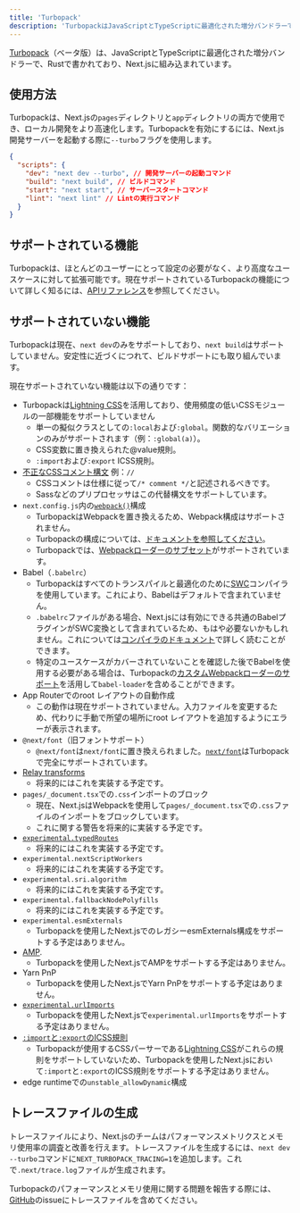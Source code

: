 ```yaml
---
title: 'Turbopack'
description: 'TurbopackはJavaScriptとTypeScriptに最適化された増分バンドラーで、Rustで書かれており、Next.jsに組み込まれています。'
---
```


[Turbopack](https://turbo.build/pack)（ベータ版）は、JavaScriptとTypeScriptに最適化された増分バンドラーで、Rustで書かれており、Next.jsに組み込まれています。

## 使用方法

Turbopackは、Next.jsの`pages`ディレクトリと`app`ディレクトリの両方で使用でき、ローカル開発をより高速化します。Turbopackを有効にするには、Next.js開発サーバーを起動する際に`--turbo`フラグを使用します。

```json title="package.json" highlight={3}
{
  "scripts": {
    "dev": "next dev --turbo", // 開発サーバーの起動コマンド
    "build": "next build", // ビルドコマンド
    "start": "next start", // サーバースタートコマンド
    "lint": "next lint" // Lintの実行コマンド
  }
}
```

## サポートされている機能

Turbopackは、ほとんどのユーザーにとって設定の必要がなく、より高度なユースケースに対して拡張可能です。現在サポートされているTurbopackの機能について詳しく知るには、[APIリファレンス](/docs/app/api-reference/next-config-js/turbo)を参照してください。

## サポートされていない機能

Turbopackは現在、`next dev`のみをサポートしており、`next build`はサポートしていません。安定性に近づくにつれて、ビルドサポートにも取り組んでいます。

現在サポートされていない機能は以下の通りです：

- Turbopackは[Lightning CSS](https://lightningcss.dev/)を活用しており、使用頻度の低いCSSモジュールの一部機能をサポートしていません
  - 単一の擬似クラスとしての`:local`および`:global`。関数的なバリエーションのみがサポートされます（例：`:global(a)`）。
  - CSS変数に置き換えられた@value規則。
  - `:import`および`:export` ICSS規則。
- [不正なCSSコメント構文](https://stackoverflow.com/questions/51843506/are-double-slash-comments-valid-in-css) 例：`//`
  - CSSコメントは仕様に従って`/* comment */`と記述されるべきです。
  - Sassなどのプリプロセッサはこの代替構文をサポートしています。
- `next.config.js`内の[`webpack()`](/docs/app/api-reference/next-config-js/webpack)構成
  - TurbopackはWebpackを置き換えるため、Webpack構成はサポートされません。
  - Turbopackの構成については、[ドキュメントを参照してください](/docs/app/api-reference/next-config-js/turbo)。
  - Turbopackでは、[Webpackローダーのサブセット](/docs/app/api-reference/next-config-js/turbo#configuring-webpack-loaders)がサポートされています。
- Babel（`.babelrc`）
  - Turbopackはすべてのトランスパイルと最適化のために[SWC](/docs/architecture/nextjs-compiler#why-swc)コンパイラを使用しています。これにより、Babelはデフォルトで含まれていません。
  - `.babelrc`ファイルがある場合、Next.jsには有効にできる共通のBabelプラグインがSWC変換として含まれているため、もはや必要ないかもしれません。これについては[コンパイラのドキュメント](/docs/architecture/nextjs-compiler#supported-features)で詳しく読むことができます。
  - 特定のユースケースがカバーされていないことを確認した後でBabelを使用する必要がある場合は、Turbopackの[カスタムWebpackローダーのサポート](/docs/app/api-reference/next-config-js/turbo#configuring-webpack-loaders)を活用して`babel-loader`を含めることができます。
- App Routerでのroot レイアウトの自動作成
  - この動作は現在サポートされていません。入力ファイルを変更するため、代わりに手動で所望の場所にroot レイアウトを追加するようにエラーが表示されます。
- `@next/font`（旧フォントサポート）
  - `@next/font`は`next/font`に置き換えられました。[`next/font`](/docs/app/building-your-application/optimizing/fonts)はTurbopackで完全にサポートされています。
- [Relay transforms](/docs/architecture/nextjs-compiler#relay)
  - 将来的にはこれを実装する予定です。
- `pages/_document.tsx`での`.css`インポートのブロック
  - 現在、Next.jsはWebpackを使用して`pages/_document.tsx`での`.css`ファイルのインポートをブロックしています。
  - これに関する警告を将来的に実装する予定です。
- [`experimental.typedRoutes`](https://nextjs.org/docs/app/api-reference/next-config-js/typedRoutes)
  - 将来的にはこれを実装する予定です。
- `experimental.nextScriptWorkers`
  - 将来的にはこれを実装する予定です。
- `experimental.sri.algorithm`
  - 将来的にはこれを実装する予定です。
- `experimental.fallbackNodePolyfills`
  - 将来的にはこれを実装する予定です。
- `experimental.esmExternals`
  - Turbopackを使用したNext.jsでのレガシーesmExternals構成をサポートする予定はありません。
- [AMP](/docs/pages/building-your-application/configuring/amp).
  - Turbopackを使用したNext.jsでAMPをサポートする予定はありません。
- Yarn PnP
  - Turbopackを使用したNext.jsでYarn PnPをサポートする予定はありません。
- [`experimental.urlImports`](/docs/app/api-reference/next-config-js/urlImports)
  - Turbopackを使用したNext.jsで`experimental.urlImports`をサポートする予定はありません。
- [`:import`と`:export`のICSS規則](https://github.com/css-modules/icss)
  - Turbopackが使用するCSSパーサーである[Lightning CSS](https://lightningcss.dev/css-modules.html)がこれらの規則をサポートしていないため、Turbopackを使用したNext.jsにおいて`:import`と`:export`のICSS規則をサポートする予定はありません。
- edge runtimeでの`unstable_allowDynamic`構成

## トレースファイルの生成

トレースファイルにより、Next.jsのチームはパフォーマンスメトリクスとメモリ使用率の調査と改善を行えます。トレースファイルを生成するには、`next dev --turbo`コマンドに`NEXT_TURBOPACK_TRACING=1`を追加します。これで`.next/trace.log`ファイルが生成されます。

Turbopackのパフォーマンスとメモリ使用に関する問題を報告する際には、[GitHub](https://github.com/vercel/next.js)のissueにトレースファイルを含めてください。